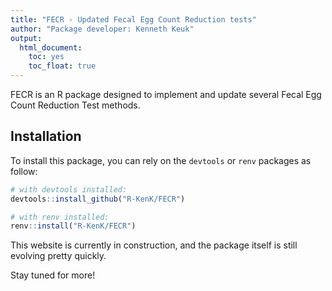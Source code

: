 ```yaml
---
title: "FECR - Updated Fecal Egg Count Reduction tests"
author: "Package developer: Kenneth Keuk"
output: 
  html_document: 
    toc: yes
    toc_float: true 
---
```


FECR is an R package designed to implement and update several Fecal Egg Count Reduction Test methods.

## Installation
To install this package, you can rely on the `devtools` or `renv` packages as follow:
```r
# with devtools installed:
devtools::install_github("R-KenK/FECR")

# with renv installed:
renv::install("R-KenK/FECR")

```
  
This website is currently in construction, and the package itself is still evolving pretty quickly.  

Stay tuned for more!
